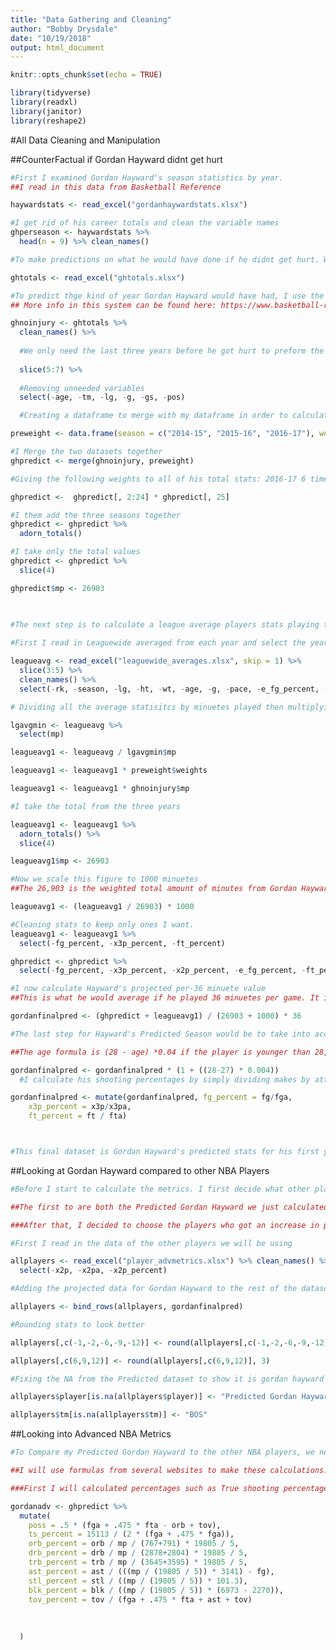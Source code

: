 ```yaml
---
title: "Data Gathering and Cleaning"
author: "Bobby Drysdale"
date: "10/19/2018"
output: html_document
---
```


```r
knitr::opts_chunk$set(echo = TRUE)

library(tidyverse)
library(readxl)
library(janitor)
library(reshape2)
```
#All Data Cleaning and Manipulation

##CounterFactual if Gordan Hayward didnt get hurt
```r
#First I examined Gordan Hayward's season statistics by year.
##I read in this data from Basketball Reference

haywardstats <- read_excel("gordanhaywardstats.xlsx")

#I get rid of his career totals and clean the variable names
ghperseason <- haywardstats %>% 
  head(n = 9) %>% clean_names()

#To make predictions on what he would have done if he didnt get hurt. We need his totals from the years he was at the jazz

ghtotals <- read_excel("ghtotals.xlsx")

#To predict thge kind of year Gordan Hayward would have had, I use the Simple Projection System (SPS) to calculate it.
## More info in this system can be found here: https://www.basketball-reference.com/about/projections.html

ghnoinjury <- ghtotals %>%
  clean_names() %>% 
  
  #We only need the last three years before he got hurt to preform the prediciton
  
  slice(5:7) %>% 
  
  #Removing unneeded variables
  select(-age, -tm, -lg, -g, -gs, -pos)

  #Creating a dataframe to merge with my dataframe in order to calculate predicted totals using spefific weights for each of the previous seasons

preweight <- data.frame(season = c("2014-15", "2015-16", "2016-17"), weights = c(6,3,1))

#I Merge the two datasets together
ghpredict <- merge(ghnoinjury, preweight)

#Giving the following weights to all of his total stats: 2016-17 6 times multiplier, 2015-16 3 times multiplier and 2014-15 a 1 times multiplier

ghpredict <-  ghpredict[, 2:24] * ghpredict[, 25]

#I them add the three seasons together
ghpredict <- ghpredict %>% 
  adorn_totals()

#I take only the total values
ghpredict <- ghpredict %>% 
  slice(4)

ghpredict$mp <- 26903
  
  

#The next step is to calculate a league average players stats playing the amount of minuetes as Hayward

#First I read in Leaguewide averaged from each year and select the years I need

leagueavg <- read_excel("leaguewide_averages.xlsx", skip = 1) %>%
  slice(3:5) %>% 
  clean_names() %>% 
  select(-rk, -season, -lg, -ht, -wt, -age, -g, -pace, -e_fg_percent, -tov_percent, -orb_percent, -ft_fga, -o_rtg)

# Dividing all the average statisitcs by minuetes played then multiplying by both the season weights we used before and Gordan Haywards Minutes

lgavgmin <- leagueavg %>% 
  select(mp)

leagueavg1 <- leagueavg / lgavgmin$mp

leagueavg1 <- leagueavg1 * preweight$weights

leagueavg1 <- leagueavg1 * ghnoinjury$mp

#I take the total from the three years

leagueavg1 <- leagueavg1 %>% 
  adorn_totals() %>% 
  slice(4)

leagueavg1$mp <- 26903

#Now we scale this figure to 1000 minuetes
##The 26,903 is the weighted total amount of minutes from Gordan Haywards three years prior to injury

leagueavg1 <- (leagueavg1 / 26903) * 1000

#Cleaning stats to keep only ones I want.
leagueavg1 <- leagueavg1 %>% 
  select(-fg_percent, -x3p_percent, -ft_percent)

ghpredict <- ghpredict %>% 
  select(-fg_percent, -x3p_percent, -x2p_percent, -e_fg_percent, -ft_percent, -x2p, -x2pa)

#I now calculate Hayward's projected per-36 minuete value
##This is what he would average if he played 36 minuetes per game. It is the regarded as the standard measure in a basketball game for a starter

gordanfinalpred <- (ghpredict + leagueavg1) / (26903 + 1000) * 36

#The last step for Hayward's Predicted Season would be to take into account his age. 

##The age formula is (28 - age) *0.04 if the player is younger than 28, Hayward was 27

gordanfinalpred <- gordanfinalpred * (1 + ((28-27) * 0.004))
  #I calculate his shooting percentages by simply dividing makes by attempts

gordanfinalpred <- mutate(gordanfinalpred, fg_percent = fg/fga,
    x3p_percent = x3p/x3pa,
    ft_percent = ft / fta)



#This final dataset is Gordan Hayward's predicted stats for his first year on the Celtics without his injury.
```

##Looking at Gordan Hayward compared to other NBA Players

```r
#Before I start to calculate the metrics. I first decide what other players to look at. 

##The first to are both the Predicted Gordan Hayward we just calculated and 2018-2019 Gordan Hayward that is in the middle of his season.

###After that, I decided to choose the players who got an increase in playing time because of his injury, as well as several other NBA players for comparasion purposes.

#First I read in the data of the other players we will be using

allplayers <- read_excel("player_advmetrics.xlsx") %>% clean_names() %>% 
  select(-x2p, -x2pa, -x2p_percent)

#Adding the projected data for Gordan Hayward to the rest of the dataset

allplayers <- bind_rows(allplayers, gordanfinalpred)

#Rounding stats to look better

allplayers[,c(-1,-2,-6,-9,-12)] <- round(allplayers[,c(-1,-2,-6,-9,-12)], 1)

allplayers[,c(6,9,12)] <- round(allplayers[,c(6,9,12)], 3)

#Fixing the NA from the Predicted dataset to show it is gordan hayward and his team

allplayers$player[is.na(allplayers$player)] <- "Predicted Gordan Hayward"

allplayers$tm[is.na(allplayers$tm)] <- "BOS"
```

##Looking into Advanced NBA Metrics

```r
#To Compare my Predicted Gordan Hayward to the other NBA players, we need to compute the advanced NBA Metrics

##I will use formulas from several websites to make these calculations. The links to these websites will be provided as they are uses

###First I will calculated percentages such as True shooting percentage. The formulas used can be found here: https://www.fromtherumbleseat.com/pages/advanced-basketball-statistics-formula-sheet

gordanadv <- ghpredict %>% 
  mutate(
    poss = .5 * (fga + .475 * fta - orb + tov),
    ts_percent = 15113 / (2 * (fga + .475 * fga)), 
    orb_percent = orb / mp / (767+791) * 19805 / 5,
    drb_percent = drb / mp / (2878+2804) * 19805 / 5,
    trb_percent = trb / mp / (3645+3595) * 19805 / 5,
    ast_percent = ast / (((mp / (19805 / 5)) * 3141) - fg),
    stl_percent = stl / ((mp / (19805 / 5)) * 101.3),
    blk_percent = blk / ((mp / (19805 / 5)) * (6973 - 2270)),
    tov_percent = tov / (fga + .475 * fta + ast + tov)
    
    
    
  )
```

